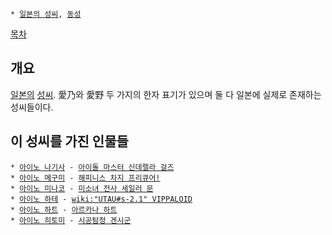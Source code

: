  * [[일본의 성씨]], [[동성]]

[[목차]]

== 개요 ==
[[일본]]의 [[성씨]]. 愛乃와 愛野 두 가지의 한자 표기가 있으며 둘 다 일본에 실제로 존재하는 성씨들이다.


== 이 성씨를 가진 인물들 ==
 * [[아이노 나기사]] - [[아이돌 마스터 신데렐라 걸즈]]
 * [[아이노 메구미]] - [[해피니스 차지 프리큐어!]]
 * [[아이노 미나코]] - [[미소녀 전사 세일러 문]]
 * [[아이노 하테]] - [[wiki:"UTAU#s-2.1" VIPPALOID]]
 * [[아이노 하트]] - [[아르카나 하트]]
 * [[아이노 히토미]] - [[시공탐정 겐시군]]
